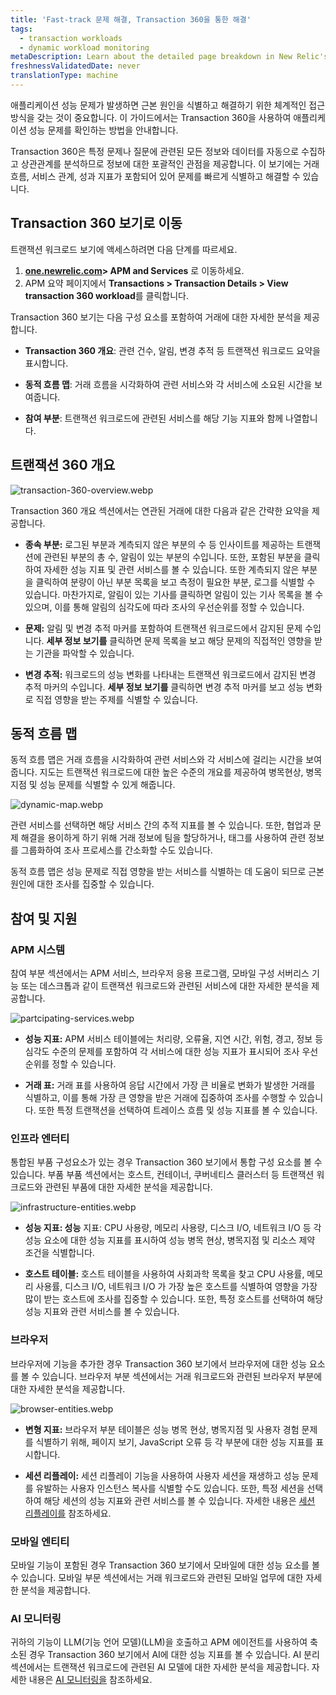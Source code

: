 ```yaml
---
title: 'Fast-track 문제 해결, Transaction 360을 통한 해결'
tags:
  - transaction workloads
  - dynamic workload monitoring
metaDescription: Learn about the detailed page breakdown in New Relic's Transaction 360 feature.
freshnessValidatedDate: never
translationType: machine
---
```


애플리케이션 성능 문제가 발생하면 근본 원인을 식별하고 해결하기 위한 체계적인 접근 방식을 갖는 것이 중요합니다. 이 가이드에서는 Transaction 360을 사용하여 애플리케이션 성능 문제를 확인하는 방법을 안내합니다.

Transaction 360은 특정 문제나 질문에 관련된 모든 정보와 데이터를 자동으로 수집하고 상관관계를 분석하므로 정보에 대한 포괄적인 관점을 제공합니다. 이 보기에는 거래 흐름, 서비스 관계, 성과 지표가 포함되어 있어 문제를 빠르게 식별하고 해결할 수 있습니다.

## Transaction 360 보기로 이동

트랜잭션 워크로드 보기에 액세스하려면 다음 단계를 따르세요.

1. **[one.newrelic.com](https://one.newrelic.com)&gt; APM and Services** 로 이동하세요.
2. APM 요약 페이지에서 **Transactions &gt; Transaction Details &gt; View transaction 360 workload**를 클릭합니다.

Transaction 360 보기는 다음 구성 요소를 포함하여 거래에 대한 자세한 분석을 제공합니다.

* **Transaction 360 개요**: 관련 건수, 알림, 변경 추적 등 트랜잭션 워크로드 요약을 표시합니다.

* **동적 흐름 맵**: 거래 흐름을 시각화하여 관련 서비스와 각 서비스에 소요된 시간을 보여줍니다.

* **참여 부분**: 트랜잭션 워크로드에 관련된 서비스를 해당 기능 지표와 함께 나열합니다.

## 트랜잭션 360 개요

<img title="transaction-360-overview.webp" alt="transaction-360-overview.webp" src="/images/transaction-360-overview.webp" />

Transaction 360 개요 섹션에서는 연관된 거래에 대한 다음과 같은 간략한 요약을 제공합니다.

* **종속 부분:** 로그된 부분과 계측되지 않은 부분의 수 등 인사이트를 제공하는 트랜잭션에 관련된 부분의 총 수, 알림이 있는 부분의 수입니다. 또한, 포함된 부분을 클릭하여 자세한 성능 지표 및 관련 서비스를 볼 수 있습니다. 또한 계측되지 않은 부분을 클릭하여 분량이 아닌 부분 목록을 보고 측정이 필요한 부분, 로그를 식별할 수 있습니다. 마찬가지로, 알림이 있는 기사를 클릭하면 알림이 있는 기사 목록을 볼 수 있으며, 이를 통해 알림의 심각도에 따라 조사의 우선순위를 정할 수 있습니다.

* **문제:** 알림 및 변경 추적 마커를 포함하여 트랜잭션 워크로드에서 감지된 문제 수입니다. **세부 정보 보기를** 클릭하면 문제 목록을 보고 해당 문제의 직접적인 영향을 받는 기관을 파악할 수 있습니다.

* **변경 추적:** 워크로드의 성능 변화를 나타내는 트랜잭션 워크로드에서 감지된 변경 추적 마커의 수입니다. **세부 정보 보기를** 클릭하면 변경 추적 마커를 보고 성능 변화로 직접 영향을 받는 주제를 식별할 수 있습니다.

## 동적 흐름 맵

동적 흐름 맵은 거래 흐름을 시각화하여 관련 서비스와 각 서비스에 걸리는 시간을 보여줍니다. 지도는 트랜잭션 워크로드에 대한 높은 수준의 개요를 제공하여 병목현상, 병목지점 및 성능 문제를 식별할 수 있게 해줍니다.

<img title="dynamic-map.webp" alt="dynamic-map.webp" src="/images/dynamic-map.webp" />

관련 서비스를 선택하면 해당 서비스 간의 추적 지표를 볼 수 있습니다. 또한, 협업과 문제 해결을 용이하게 하기 위해 거래 정보에 팀을 할당하거나, 태그를 사용하여 관련 정보를 그룹화하여 조사 프로세스를 간소화할 수도 있습니다.

동적 흐름 맵은 성능 문제로 직접 영향을 받는 서비스를 식별하는 데 도움이 되므로 근본 원인에 대한 조사를 집중할 수 있습니다.

## 참여 및 지원

### APM 시스템

참여 부분 섹션에서는 APM 서비스, 브라우저 응용 프로그램, 모바일 구성 서버리스 기능 또는 데스크톱과 같이 트랜잭션 워크로드와 관련된 서비스에 대한 자세한 분석을 제공합니다.

<img title="partcipating-services.webp" alt="partcipating-services.webp" src="/images/partcipating-services.webp" />

* **성능 지표:** APM 서비스 테이블에는 처리량, 오류율, 지연 시간, 위험, 경고, 정보 등 심각도 수준의 문제를 포함하여 각 서비스에 대한 성능 지표가 표시되어 조사 우선순위를 정할 수 있습니다.

* **거래 표:** 거래 표를 사용하여 응답 시간에서 가장 큰 비율로 변화가 발생한 거래를 식별하고, 이를 통해 가장 큰 영향을 받은 거래에 집중하여 조사를 수행할 수 있습니다. 또한 특정 트랜잭션을 선택하여 트레이스 흐름 및 성능 지표를 볼 수 있습니다.

### 인프라 엔터티

통합된 부품 구성요소가 있는 경우 Transaction 360 보기에서 통합 구성 요소를 볼 수 있습니다. 부품 부품 섹션에서는 호스트, 컨테이너, 쿠버네티스 클러스터 등 트랜잭션 워크로드와 관련된 부품에 대한 자세한 분석을 제공합니다.

<img title="infrastructure-entities.webp" alt="infrastructure-entities.webp" src="/images/infrastructure-entities.webp" />

* **성능 지표: 성능** 지표: CPU 사용량, 메모리 사용량, 디스크 I/O, 네트워크 I/O 등 각 성능 요소에 대한 성능 지표를 표시하여 성능 병목 현상, 병목지점 및 리소스 제약 조건을 식별합니다.

* **호스트 테이블:** 호스트 테이블을 사용하여 사회과학 목록을 찾고 CPU 사용률, 메모리 사용률, 디스크 I/O, 네트워크 I/O 가 가장 높은 호스트를 식별하여 영향을 가장 많이 받는 호스트에 조사를 집중할 수 있습니다. 또한, 특정 호스트를 선택하여 해당 성능 지표와 관련 서비스를 볼 수 있습니다.

### 브라우저

브라우저에 기능을 추가한 경우 Transaction 360 보기에서 브라우저에 대한 성능 요소를 볼 수 있습니다. 브라우저 부분 섹션에서는 거래 워크로드와 관련된 브라우저 부분에 대한 자세한 분석을 제공합니다.

<img title="browser-entities.webp" alt="browser-entities.webp" src="/images/browser-entities.webp" />

* **변형 지표:** 브라우저 부분 테이블은 성능 병목 현상, 병목지점 및 사용자 경험 문제를 식별하기 위해, 페이지 보기, JavaScript 오류 등 각 부분에 대한 성능 지표를 표시합니다.

* **세션 리플레이:** 세션 리플레이 기능을 사용하여 사용자 세션을 재생하고 성능 문제를 유발하는 사용자 인스턴스 복사를 식별할 수도 있습니다. 또한, 특정 세션을 선택하여 해당 세션의 성능 지표와 관련 서비스를 볼 수 있습니다. 자세한 내용은 [세션 리플레이를](/docs/browser/browser-monitoring/browser-pro-features/session-replay/get-started/) 참조하세요.

### 모바일 엔티티

모바일 기능이 포함된 경우 Transaction 360 보기에서 모바일에 대한 성능 요소를 볼 수 있습니다. 모바일 부문 섹션에서는 거래 워크로드와 관련된 모바일 업무에 대한 자세한 분석을 제공합니다.

### AI 모니터링

귀하의 기능이 LLM(기능 언어 모델)(LLM)을 호출하고 APM 에이전트를 사용하여 축소된 경우 Transaction 360 보기에서 AI에 대한 성능 지표를 볼 수 있습니다. AI 분리 섹션에서는 트랜잭션 워크로드에 관련된 AI 모델에 대한 자세한 분석을 제공합니다. 자세한 내용은 [AI 모니터링을](/docs/ai-monitoring/intro-to-ai-monitoring/) 참조하세요.